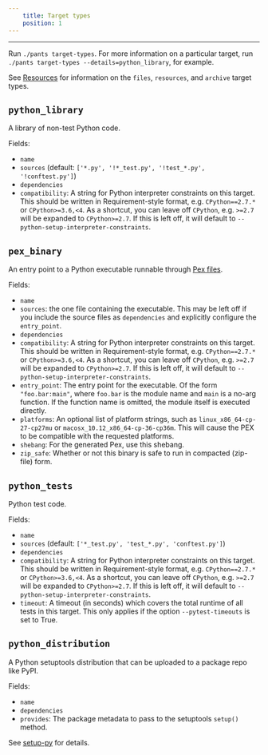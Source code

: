 ```yaml
---
    title: Target types
    position: 1
---
```


---

Run `./pants target-types`. For more information on a particular target, run `./pants target-types --details=python_library`, for example.

See [Resources](../../using-pants/resources-and-archives.mdx) for information on the `files`, `resources`, and `archive` target types.

## `python_library`

A library of non-test Python code.

Fields:

- `name`
- `sources` (default: `['*.py', '!*_test.py', '!test_*.py', '!conftest.py']`)
- `dependencies`
- `compatibility`: A string for Python interpreter constraints on this target. This should be written in Requirement-style format, e.g. `CPython==2.7.*` or `CPython>=3.6,<4`. As a shortcut, you can leave off `CPython`, e.g. `>=2.7` will be expanded to `CPython>=2.7`. If this is left off, it will default to `--python-setup-interpreter-constraints`.

## `pex_binary`

An entry point to a Python executable runnable through [Pex files](./pex-files.mdx).

Fields:

- `name`
- `sources`: the one file containing the executable. This may be left off if you include the source files as `dependencies` and explicitly configure the `entry_point`.
- `dependencies`
- `compatibility`: A string for Python interpreter constraints on this target. This should be written in Requirement-style format, e.g. `CPython==2.7.*` or `CPython>=3.6,<4`. As a shortcut, you can leave off `CPython`, e.g. `>=2.7` will be expanded to `CPython>=2.7`. If this is left off, it will default to `--python-setup-interpreter-constraints`.
- `entry_point`: The entry point for the executable. Of the form `"foo.bar:main"`, where `foo.bar` is the module name and `main` is a no-arg function. If the function name is omitted, the module itself is executed directly.
- `platforms`: An optional list of platform strings, such as `linux_x86_64-cp-27-cp27mu` or `macosx_10.12_x86_64-cp-36-cp36m`. This will cause the PEX to be compatible with the requested platforms.
- `shebang`: For the generated Pex, use this shebang.
- `zip_safe`: Whether or not this binary is safe to run in compacted (zip-file) form.

## `python_tests`

Python test code.

Fields:

- `name`
- `sources` (default: `['*_test.py', 'test_*.py', 'conftest.py']`)
- `dependencies`
- `compatibility`: A string for Python interpreter constraints on this target. This should be written in Requirement-style format, e.g. `CPython==2.7.*` or `CPython>=3.6,<4`. As a shortcut, you can leave off `CPython`, e.g. `>=2.7` will be expanded to `CPython>=2.7`. If this is left off, it will default to `--python-setup-interpreter-constraints`.
- `timeout`: A timeout (in seconds) which covers the total runtime of all tests in this target. This only applies if the option `--pytest-timeouts` is set to True.

## `python_distribution`

A Python setuptools distribution that can be uploaded to a package repo like PyPI.

Fields:

- `name`
- `dependencies`
- `provides`: The package metadata to pass to the setuptools `setup()` method.

See [setup-py](./building-distributions.mdx) for details.


